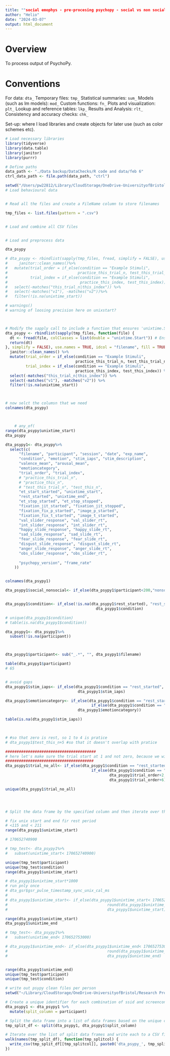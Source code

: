 ```yaml
---
title: ""social emophys - pre-procesing psychopy - social vs non social modulation of emotion response and physilogy""
author: "Helio"
date: "2024-03-07"
output: html_document
---
```



# Overview 
  To process output of PsychoPy.

# Conventions
For data: `dta_`
Temporary files: `tmp_`
Statistical summaries: `sum_`
Models (such as lm models): `mod_`
Custom functions: `fn_`
Plots and visualization: `plt_`
Lookup and reference tables: `lkp_`
Results and Analysis: `rlt_`
Consistency and accuracy checks: `chk_`


Set-up: where I load libraries and create objects for later use (such as color schemes etc).
```r
# Load necessary libraries
library(tidyverse)
library(data.table)
library(janitor)
library(purrr)

# Define paths
data_path <- "./Data backup/DataChecks/R code and data/feb 6"
ctrl_data_path <- file.path(data_path, "ctrl")


```

```r
setwd("/Users/pw22812/Library/CloudStorage/OneDrive-UniversityofBristol/Research Projects/EmotionPhysio2024/2023-24 Project/Data backup/behavioural")
# Load behavioural data


# Read all the files and create a FileName column to store filenames

tmp_files <- list.files(pattern = ".csv")


# Load and combine all CSV files


# Load and preprocess data

dta_psypy

# dta_psypy <- rbindlist(sapply(tmp_files, fread, simplify = FALSE), use.names = TRUE, idcol = "filename", fill = TRUE) %>%
#     janitor::clean_names()%>%
#   mutate(trial_order = if_else(condition == "Example Stimuli", 
#                               practice_this_trial_n, test_this_trial_n),
#          trial_index = if_else(condition == "Example Stimuli", 
#                                practice_this_index, test_this_index)) %>%
#   select(-matches("this_trial_n|this_index")) %>%
#   select(-matches("v1"), -matches("v2"))%>%
#   filter(!is.na(unixtime_start))

# warnings()
# warning of loosing precision here on unixstart?



# Modify the sapply call to include a function that ensures 'unixtime.Start' is always treated as 'double'
dta_psypy <- rbindlist(sapply(tmp_files, function(file) {
  dt <- fread(file, colClasses = list(double = "unixtime.Start")) # Ensure unixtime.Start is read as double
  return(dt)
}, simplify = FALSE), use.names = TRUE, idcol = "filename", fill = TRUE) %>%
  janitor::clean_names() %>%
  mutate(trial_order = if_else(condition == "Example Stimuli", 
                               practice_this_trial_n, test_this_trial_n),
         trial_index = if_else(condition == "Example Stimuli", 
                               practice_this_index, test_this_index)) %>%
  select(-matches("this_trial_n|this_index")) %>%
  select(-matches("v1"), -matches("v2")) %>%
  filter(!is.na(unixtime_start))



# now selct the columsn that we need
colnames(dta_psypy)



    # any_of(
range(dta_psypy$unixtime_start)
dta_psypy

dta_psypy1<- dta_psypy%>%
  select(c(
      "filename", "participant", "session", "date", "exp_name",
      "condition", "emotion", "stim_iaps", "stim_description",
      "valence_mean", "arousal_mean", 
      "emotioncategory",
      "trial_order", "trial_index", 
      # "practice_this_trial_n", 
      # "practice_this_n",
      # "test_this_trial_n", "test_this_n",
      "et_start_started", "unixtime_start",
      "rest_started", "unixtime_end",
      "et_stop_started", "et_stop_stopped",
      "fixation_jit_started", "fixation_jit_stopped",
      "fixation_fix_p_started", "image_p_started",
      "fixation_fix_t_started", "image_t_started",
      "val_slider_response", "val_slider_rt",
      "int_slider_response", "int_slider_rt",
      "happy_slide_response", "happy_slide_rt",
      "sad_slide_response", "sad_slide_rt",
      "fear_slide_response", "fear_slide_rt",
      "disgust_slide_response", "disgust_slide_rt",
      "anger_slide_response", "anger_slide_rt",
      "obs_slider_response", "obs_slider_rt",
      
      "psychopy_version", "frame_rate"
    ))


colnames(dta_psypy1)

dta_psypy1$social_nonsocial<- if_else(dta_psypy1$participant<200,"nonsocial", "social")


dta_psypy1$condition<- if_else(!is.na(dta_psypy1$rest_started), "rest_started",
                                        dta_psypy1$condition)

# unique(dta_psypy1$condition)
# table(is.na(dta_psypy1$condition))

dta_psypy1<- dta_psypy1%>%
  subset(!is.na(participant))



dta_psypy1$participant<- sub("_.*", "", dta_psypy1$filename)

table(dta_psypy1$participant)
# 65


# avoid gaps
dta_psypy1$stim_iaps<- if_else(dta_psypy1$condition == "rest_started", "rest_started",
                                dta_psypy1$stim_iaps)

dta_psypy1$emotioncategory<- if_else(dta_psypy1$condition == "rest_started", "rest_started",
                                      if_else(dta_psypy1$condition == "Example Stimuli", dta_psypy1$emotion,
                                dta_psypy1$emotioncategory))

table(is.na(dta_psypy1$stim_iaps))


  
# #so that zero is rest, so 1 to 4 is pratice
# dta_psypy1$test_this_n+5 #so that it doesn't overlap with pratice

########################################
# here let's make sure the trial start at 1 and not zero, because we will need 0 as trigger for trial off in ledalab
#######################################
dta_psypy1$trial_no_all<- if_else(dta_psypy1$condition == "rest_started", 1,
                                      if_else(dta_psypy1$condition == "Example Stimuli",
                                              dta_psypy1$trial_order+2,
                                              dta_psypy1$trial_order+6))

unique(dta_psypy1$trial_no_all)




# Split the data frame by the specified column and then iterate over the list to write each


```



```r
# fix unix start and end fir rest period
# <115 and < 211
range(dta_psypy1$unixtime_start)

# 170652740900

# tmp_test<- dta_psypy1%>%
#   subset(unixtime_start< 170652740900)

unique(tmp_test$participant)
unique(tmp_test$condition)
range(dta_psypy1$unixtime_start)

# dta_psypy1$unixtime_start*1000
# run pnly once
# dta_gsr$gsr_pulse_timestamp_sync_unix_cal_ms
# 
# dta_psypy1$unixtime_start<- if_else(dta_psypy1$unixtime_start< 170652740900,
#                                            round(dta_psypy1$unixtime_start*1000),
#                                            dta_psypy1$unixtime_start)

range(dta_psypy1$unixtime_start)
dta_psypy1$unixtime_end

# tmp_test<- dta_psypy1%>%
#   subset(unixtime_end< 170652753000)

# dta_psypy1$unixtime_end<- if_else(dta_psypy1$unixtime_end< 170652753000,
#                                            round(dta_psypy1$unixtime_end*1000),
#                                            dta_psypy1$unixtime_end)


range(dta_psypy1$unixtime_end)
unique(tmp_test$participant)
unique(tmp_test$condition)


```


```r
# write out psypy clean files per person
setwd("~/Library/CloudStorage/OneDrive-UniversityofBristol/Research Projects/EmotionPhysio2024/2023-24 Project/Data backup/behavioural/preprocessed")

# Create a unique identifier for each combination of ssid and screencontent
dta_psypy1 <- dta_psypy1 %>%
  mutate(split_column = participant)

# Split the data frame into a list of data frames based on the unique combinations
tmp_split_df <- split(dta_psypy1, dta_psypy1$split_column)

# Iterate over the list of split data frames and write each to a CSV file
walk(names(tmp_split_df), function(tmp_splitcol) {
  write_csv(tmp_split_df[[tmp_splitcol]], paste0('dta_psypy_', tmp_splitcol, ".csv"))
})


```